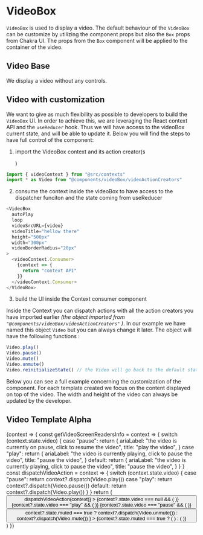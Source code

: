
<Meta title="Components/videoBox" component={VideoBox} />

# VideoBox

`VideoBox` is used to display a video. The default behaviour of the `VideoBox` can be customize by utilizing the component props but also the `Box` props from Chakra UI.
The props from the `Box` component will be applied to the container of the video.

## Video Base

We display a video without any controls.

<Canvas>
  <Story name="Video Base">
    <VideoBox
      autoPlay
      loop
      videoMp4SrcURL={video}
      height="500px"
      width="300px"
      borderRadius="sm"
    />
  </Story>
</Canvas>

## Video with customization

We want to give as much flexibility as possible to developers to build the `VideoBox` UI. In order to achieve this, we are leveraging the React context API and the `useReducer` hook. Thus we will have access to the videoBox current state, and will be able to update it. Below you will find the steps to have full control of the component:

1. import the VideoBox context and its action creator(s

   )

```javascript
import { videoContext } from "@src/contexts"
import * as Video from "@components/videoBox/videoActionCreators"
```

2. consume the context inside the videoBox to have access to the dispatcher funciton and the state coming from useReducer

```javascript
<VideoBox
  autoPlay
  loop
  videoSrcURL={video}
  videoTitle="hellow there"
  height="500px"
  width="300px"
  videoBorderRadius="20px"
>
  <videoContext.Consumer>
    {context => {
      return "context API"
    }}
  </videoContext.Consumer>
</VideoBox>
```

3. build the UI inside the Context consumer component

Inside the Context you can dispatch actions with all the action creators you have imported earlier _(the object imported from `"@components/videoBox/videoActionCreators"` )_. In our example we have named this object `Video` but you can always change it later. The object will have the following functions :

```javascript
Video.play()
Video.pause()
Video.mute()
Video.unmute()
Video.reinitializeState() // the Video will go back to the default state
```

Below you can see a full example concerning the customization of the component. For each template created we focus on the content displayed on top of the video. The width and height of the video can always be updated by the developer.

## Video Template Alpha

<Canvas>
  <Story name="Video Template Alpha">
    <VideoBox autoPlay loop videoMp4SrcURL={video} height="500px" width="300px">
      <videoContext.Consumer>
        {context => {
          const getVideoScreenReadersInfo = context => {
            switch (context.state.video) {
              case "pause":
                return {
                  ariaLabel:
                    "the video is currently on pause, click to resume the video",
                  title: "play the video",
                }
              case "play":
                return {
                  ariaLabel:
                    "the video is currently playing, click to pause the video",
                  title: "pause the video",
                }
              default:
                return {
                  ariaLabel:
                    "the video is currently playing, click to pause the video",
                  title: "pause the video",
                }
            }
          }
          const dispatchVideoAction = context => {
            switch (context.state.video) {
              case "pause":
                return context?.dispatch(Video.play())
              case "play":
                return context?.dispatch(Video.pause())
              default:
                return context?.dispatch(Video.play())
            }
          }
          return (
            <Box
              position="absolute"
              bg="#000"
              opacity="0.3"
              width="100%"
              bottom="0"
            >
              <Grid gridTemplateColumns="repeat(2, 1fr)">
                <GridItem>
                  <Button
                    aria-label={getVideoScreenReadersInfo(context)["ariaLabel"]}
                    title={getVideoScreenReadersInfo(context)["title"]}
                    variant="transparent"
                    onClick={() => dispatchVideoAction(context)}
                  >
                    {context?.state.video === null && (
                      <IoPlay size="1.5rem" color="#fff" />
                    )}
                    {context?.state.video === "play" && (
                      <IoPause size="1.5rem" color="#fff" />
                    )}
                    {context?.state.video === "pause" && (
                      <IoPlay size="1.5rem" color="#fff" />
                    )}
                  </Button>
                </GridItem>
                <GridItem display="grid" justifyItems="flex-end">
                  <Button
                    variant="transparent"
                    aria-label={
                      context?.state.muted === true
                        ? "video is currently mute, click to unmute"
                        : "the video is currently mute, click to mute"
                    }
                    title={
                      context?.state.muted === true
                        ? "unmute the video"
                        : "mute the video"
                    }
                    onClick={() =>
                      context?.state.muted === true
                        ? context?.dispatch(Video.unmute())
                        : context?.dispatch(Video.mute())
                    }
                  >
                    {context?.state.muted === true ? (
                      <IoVolumeMute size="1.5rem" color="#fff" />
                    ) : (
                      <IoVolumeMedium size="1.5rem" color="#fff" />
                    )}
                  </Button>
                </GridItem>
              </Grid>
            </Box>
          )
        }}
      </videoContext.Consumer>
    </VideoBox>
  </Story>
</Canvas>

<ArgsTable of={VideoBox} />
